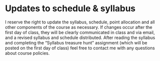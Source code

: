 # Updates to schedule & syllabus

I reserve the right to update the syllabus, schedule, point allocation and all other components of the course as necessary.  If changes occur after the first day of class, they will be clearly communicated in class and via email, and a revised syllabus and schedule distributed.  After reading the syllabus and completing the "Syllabus treasure hunt" assignment (which will be posted on the first day of class) feel free to contact me with any questions about course policies.
